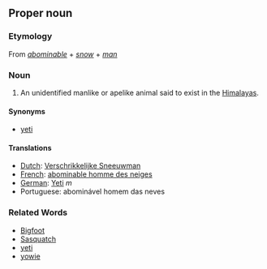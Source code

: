 ==Proper noun==
===Etymology===
From ''[[abominable]]'' + ''[[snow]]'' + ''[[man]]''

===Noun===
#An unidentified manlike or apelike animal said to exist in the [[Himalayas]].

====Synonyms====
*[[yeti]]

====Translations====
*[[Dutch]]: [[Verschrikkelijke Sneeuwman]]
*[[French]]: [[abominable homme des neiges]]
*[[German]]: [[Yeti]] ''m''
* Portuguese: abominável homem das neves

===Related Words===
*[[Bigfoot]]
*[[Sasquatch]]
*[[yeti]]
*[[yowie]]